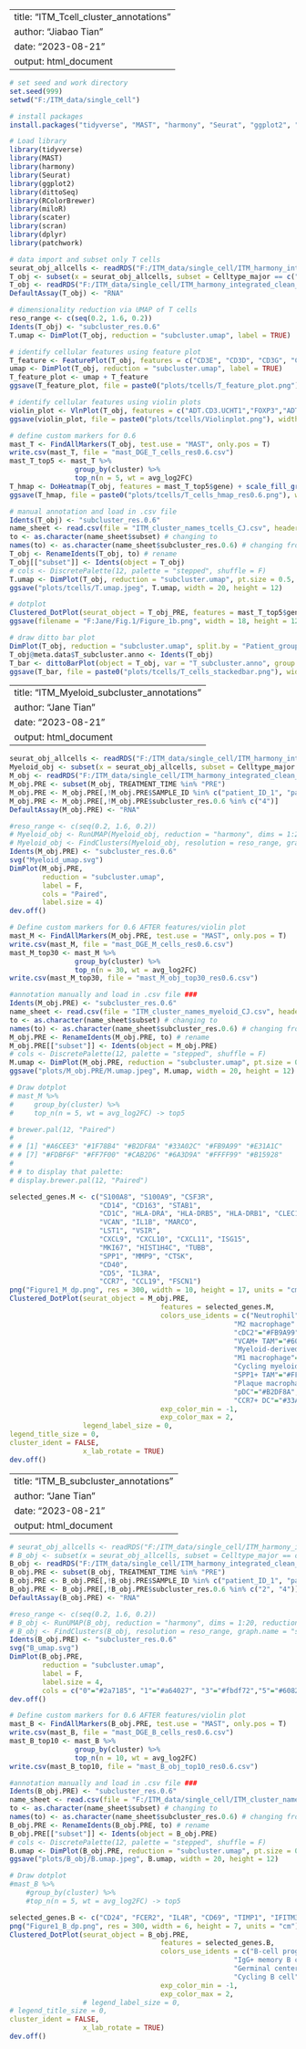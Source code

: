 
---
title: "ITM_Tcell_cluster_annotations"
author: "Jiabao Tian"
date: "2023-08-21"
output: html_document
---

```r
# set seed and work directory
set.seed(999)
setwd("F:/ITM_data/single_cell")
```

```r
# install packages
install.packages("tidyverse", "MAST", "harmony", "Seurat", "ggplot2", "dittoSeq", "RColorBrewer", "miloR", "scater", "scran", "dplyr", "patchwork")
```

```r
# Load library
library(tidyverse)
library(MAST)
library(harmony)
library(Seurat) 
library(ggplot2) 
library(dittoSeq) 
library(RColorBrewer)
library(miloR)
library(scater)
library(scran)
library(dplyr)
library(patchwork)
```

```r
# data import and subset only T cells
seurat_obj_allcells <- readRDS("F:/ITM_data/single_cell/ITM_harmony_integrated_clean_099_001_anno_V2.rds")
T_obj <- subset(x = seurat_obj_allcells, subset = Celltype_major == c("Tcell"))
T_obj <- readRDS("F:/ITM_data/single_cell/ITM_harmony_integrated_clean_Tcells_V2.rds")
DefaultAssay(T_obj) <- "RNA"
```

```r
# dimensionality reduction via UMAP of T cells
reso_range <- c(seq(0.2, 1.6, 0.2))
Idents(T_obj) <- "subcluster_res.0.6"
T.umap <- DimPlot(T_obj, reduction = "subcluster.umap", label = TRUE)
```

```r
# identify cellular features using feature plot
T_feature <- FeaturePlot(T_obj, features = c("CD3E", "CD3D", "CD3G", "CD4", "ADT.CD4.RPA.T4", "CD8A", "ADT.CD8"), pt.size = 0.5)
umap <- DimPlot(T_obj, reduction = "subcluster.umap", label = TRUE)
T_feature_plot <- umap + T_feature
ggsave(T_feature_plot, file = paste0("plots/tcells/T_feature_plot.png"), width = 30, height = 16)
```

```r
# identify cellular features using violin plots
violin_plot <- VlnPlot(T_obj, features = c("ADT.CD3.UCHT1","FOXP3","ADT.CD25","ADT.CD8","CD8A","ADT.CD4.RPA.T4","CD4","IFNG","CXCL13","PDCD1","ADT.CD45RO","ADT.CX3CR1","ADT.CD39","ADT.CD279","CTLA4","HAVCR2","XCL1","GZMB","TRBC1","TRDC","TRGC1","TRAC","ADT.TCR.AB","ADT.TCR.Va7.2","ADT.HLA.DR","ADT.GPR56","ADT.CD103","ADT.LOX.1"),pt.size = 0, group.by = "subcluster_res.0.6")
ggsave(violin_plot, file = paste0("plots/tcells/Violinplot.png"), width = 14, height = 20)
```

```r
# define custom markers for 0.6
mast_T <- FindAllMarkers(T_obj, test.use = "MAST", only.pos = T)
write.csv(mast_T, file = "mast_DGE_T_cells_res0.6.csv")
mast_T_top5 <- mast_T %>%
                group_by(cluster) %>%
                top_n(n = 5, wt = avg_log2FC)
T_hmap <- DoHeatmap(T_obj, features = mast_T_top5$gene) + scale_fill_gradient2(low = rev(c('#045c44','#023824','#07291c')), mid = "#93c9b5", high = rev(c('#d19d3d','#e8c868','#f2e8b6')), midpoint = 0, guide = "colourbar") + theme(text = element_text(size = 12), legend.text = element_text(size = 15))
ggsave(T_hmap, file = paste0("plots/tcells/T_cells_hmap_res0.6.png"), width = 12, height = 10)
```

```r
# manual annotation and load in .csv file
Idents(T_obj) <- "subcluster_res.0.6"
name_sheet <- read.csv(file = "ITM_cluster_names_tcells_CJ.csv", header = T, sep = ",", row.names = 1)
to <- as.character(name_sheet$subset) # changing to
names(to) <- as.character(name_sheet$subcluster_res.0.6) # changing from
T_obj <- RenameIdents(T_obj, to) # rename
T_obj[["subset"]] <- Idents(object = T_obj)
# cols <- DiscretePalette(12, palette = "stepped", shuffle = F)
T.umap <- DimPlot(T_obj, reduction = "subcluster.umap", pt.size = 0.5, cols = "Paired", label = F, label.size = 7) + theme(legend.text = element_text(size = 20), axis.title = element_text(size = 25), axis.text = element_text(size = 25))
ggsave("plots/tcells/T.umap.jpeg", T.umap, width = 20, height = 12)
```

```r
# dotplot
Clustered_DotPlot(seurat_object = T_obj_PRE, features = mast_T_top5$gene, colors_use_exp = BlueAndRed(), exp_color_min = -2, exp_color_max = 2)
ggsave(filename = "F:Jane/Fig.1/Figure_1b.png", width = 18, height = 12)
```

```r
# draw ditto bar plot
DimPlot(T_obj, reduction = "subcluster.umap", split.by = "Patient_group_name")
T_obj@meta.data$T_subcluster.anno <- Idents(T_obj)
T_bar <- dittoBarPlot(object = T_obj, var = "T_subcluster.anno", group.by = "SAMPLE_ID", scale = "percent", split.ncol = 2, main="T_subclusters")
ggsave(T_bar, file = paste0("plots/tcells/T_cells_stackedbar.png"), width = 13, height = 10)
```

---
title: "ITM_Myeloid_subcluster_annotations"
author: "Jane Tian"
date: "2023-08-21"
output: html_document
---

```r
seurat_obj_allcells <- readRDS("F:/ITM_data/single_cell/ITM_harmony_integrated_clean_099_001_anno_V2.rds")
Myeloid_obj <- subset(x = seurat_obj_allcells, subset = Celltype_major == c("Myeloid"))
M_obj <- readRDS("F:/ITM_data/single_cell/ITM_harmony_integrated_clean_Mcells.rds")
M_obj.PRE <- subset(M_obj, TREATMENT_TIME %in% "PRE")
M_obj.PRE <- M_obj.PRE[,!M_obj.PRE$SAMPLE_ID %in% c("patient_ID_1", "patient_ID_2")]
M_obj.PRE <- M_obj.PRE[,!M_obj.PRE$subcluster_res.0.6 %in% c("4")]
DefaultAssay(M_obj.PRE) <- "RNA"

```

```r
#reso_range <- c(seq(0.2, 1.6, 0.2))
# Myeloid_obj <- RunUMAP(Myeloid_obj, reduction = "harmony", dims = 1:20, reduction.name = "subcluster.umap", reduction.key = "harmonyUMAP_")
# Myeloid_obj <- FindClusters(Myeloid_obj, resolution = reso_range, graph.name = "subcluster")
Idents(M_obj.PRE) <- "subcluster_res.0.6"
svg("Myeloid_umap.svg")
DimPlot(M_obj.PRE, 
        reduction = "subcluster.umap", 
        label = F, 
        cols = "Paired",
        label.size = 4)
dev.off()
```

```r
# Define custom markers for 0.6 AFTER features/violin plot
mast_M <- FindAllMarkers(M_obj.PRE, test.use = "MAST", only.pos = T)
write.csv(mast_M, file = "mast_DGE_M_cells_res0.6.csv")
mast_M_top30 <- mast_M %>%
                group_by(cluster) %>%
                top_n(n = 30, wt = avg_log2FC)
write.csv(mast_M_top30, file = "mast_M_obj_top30_res0.6.csv")
```

```r
#annotation manually and load in .csv file ###
Idents(M_obj.PRE) <- "subcluster_res.0.6"
name_sheet <- read.csv(file = "ITM_cluster_names_myeloid_CJ.csv", header = T, sep = ",", row.names = 1)
to <- as.character(name_sheet$subset) # changing to
names(to) <- as.character(name_sheet$subcluster_res.0.6) # changing from
M_obj.PRE <- RenameIdents(M_obj.PRE, to) # rename
M_obj.PRE[["subset"]] <- Idents(object = M_obj.PRE)
# cols <- DiscretePalette(12, palette = "stepped", shuffle = F)
M.umap <- DimPlot(M_obj.PRE, reduction = "subcluster.umap", pt.size = 0.5, cols = "Paired", label = F, label.size = 7) + theme(legend.text = element_text(size = 20), axis.title = element_text(size = 25), axis.text = element_text(size = 25))
ggsave("plots/M_obj.PRE/M.umap.jpeg", M.umap, width = 20, height = 12)
```
```r
# Draw dotplot
# mast_M %>%
#     group_by(cluster) %>%
#     top_n(n = 5, wt = avg_log2FC) -> top5

# brewer.pal(12, "Paired")
# 
# # [1] "#A6CEE3" "#1F78B4" "#B2DF8A" "#33A02C" "#FB9A99" "#E31A1C"
# # [7] "#FDBF6F" "#FF7F00" "#CAB2D6" "#6A3D9A" "#FFFF99" "#B15928"
# 
# # to display that palette:
# display.brewer.pal(12, "Paired")

selected_genes.M <- c("S100A8", "S100A9", "CSF3R",
                      "CD14", "CD163", "STAB1",
                      "CD1C", "HLA-DRA", "HLA-DRB5", "HLA-DRB1", "CLEC10A",
                      "VCAN", "IL1B", "MARCO",
                      "LST1", "VSIR",
                      "CXCL9", "CXCL10", "CXCL11", "ISG15", 
                      "MKI67", "HIST1H4C", "TUBB",
                      "SPP1", "MMP9", "CTSK",
                      "CD40", 
                      "CD5", "IL3RA",
                      "CCR7", "CCL19", "FSCN1")
png("Figure1_M_dp.png", res = 300, width = 10, height = 17, units = "cm")
Clustered_DotPlot(seurat_object = M_obj.PRE, 
                                     features = selected_genes.M, 
                                     colors_use_idents = c("Neutrophil"= "#A6CEE3",
                                                       "M2 macrophage" = "#1F78B4", 
                                                       "cDC2"="#FB9A99",
                                                       "VCAM+ TAM"="#60824f",
                                                       "Myeloid-derived leukocyte"="#FF7F00", 
                                                       "M1 macrophage"="#CAB2D6",
                                                       "Cycling myeloid progenitor cell"="#6A3D9A", 
                                                       "SPP1+ TAM"="#FFFF99",
                                                       "Plaque macrophage"="#B15928", 
                                                       "pDC"="#B2DF8A",
                                                       "CCR7+ DC"="#33A02C"),
                                     exp_color_min = -1, 
                                     exp_color_max = 2,
                  legend_label_size = 0,
legend_title_size = 0, 
cluster_ident = FALSE, 
                  x_lab_rotate = TRUE)
dev.off()
```

---
title: "ITM_B_subcluster_annotations"
author: "Jane Tian"
date: "2023-08-21"
output: html_document
---

```r
# seurat_obj_allcells <- readRDS("F:/ITM_data/single_cell/ITM_harmony_integrated_clean_099_001_anno_V2.rds")
# B_obj <- subset(x = seurat_obj_allcells, subset = Celltype_major == c("Myeloid"))
B_obj <- readRDS("F:/ITM_data/single_cell/ITM_harmony_integrated_clean_Bcells.rds")
B_obj.PRE <- subset(B_obj, TREATMENT_TIME %in% "PRE")
B_obj.PRE <- B_obj.PRE[,!B_obj.PRE$SAMPLE_ID %in% c("patient_ID_1", "patient_ID_2")]
B_obj.PRE <- B_obj.PRE[,!B_obj.PRE$subcluster_res.0.6 %in% c("2", "4")]
DefaultAssay(B_obj.PRE) <- "RNA"
```

```r
#reso_range <- c(seq(0.2, 1.6, 0.2))
# B_obj <- RunUMAP(B_obj, reduction = "harmony", dims = 1:20, reduction.name = "subcluster.umap", reduction.key = "harmonyUMAP_")
# B_obj <- FindClusters(B_obj, resolution = reso_range, graph.name = "subcluster")
Idents(B_obj.PRE) <- "subcluster_res.0.6"
svg("B_umap.svg")
DimPlot(B_obj.PRE, 
        reduction = "subcluster.umap", 
        label = F, 
        label.size = 4,
        cols = c("0"="#2a7185", "1"="#a64027", "3"="#fbdf72","5"="#60824f"))
dev.off()
```

```r
# Define custom markers for 0.6 AFTER features/violin plot
mast_B <- FindAllMarkers(B_obj.PRE, test.use = "MAST", only.pos = T)
write.csv(mast_B, file = "mast_DGE_B_cells_res0.6.csv")
mast_B_top10 <- mast_B %>%
                group_by(cluster) %>%
                top_n(n = 10, wt = avg_log2FC)
write.csv(mast_B_top10, file = "mast_B_obj_top10_res0.6.csv")
```

```r
#annotation manually and load in .csv file ###
Idents(B_obj.PRE) <- "subcluster_res.0.6"
name_sheet <- read.csv(file = "F:/ITM_data/single_cell/ITM_cluster_names_Bcells_CJ.csv", header = T, sep = ",", row.names = 1)
to <- as.character(name_sheet$subset) # changing to
names(to) <- as.character(name_sheet$subcluster_res.0.6) # changing from
B_obj.PRE <- RenameIdents(B_obj.PRE, to) # rename
B_obj.PRE[["subset"]] <- Idents(object = B_obj.PRE)
# cols <- DiscretePalette(12, palette = "stepped", shuffle = F)
B.umap <- DimPlot(B_obj.PRE, reduction = "subcluster.umap", pt.size = 0.5, cols = "Set1", label = F, label.size = 7) + theme(legend.text = element_text(size = 20), axis.title = element_text(size = 25), axis.text = element_text(size = 25))
ggsave("plots/B_obj/B.umap.jpeg", B.umap, width = 20, height = 12)
```

```r
# Draw dotplot
#mast_B %>%
    #group_by(cluster) %>%
    #top_n(n = 5, wt = avg_log2FC) -> top5

selected_genes.B <- c("CD24", "FCER2", "IL4R", "CD69", "TIMP1", "IFITM3", "HIST1H4C", "TUBB", "HMGN2")
png("Figure1_B_dp.png", res = 300, width = 6, height = 7, units = "cm")
Clustered_DotPlot(seurat_object = B_obj.PRE, 
                                     features = selected_genes.B, 
                                     colors_use_idents = c("B-cell progenitor"= "#2a7185",
                                                       "IgG+ memory B cell" = "#a64027", 
                                                       "Germinal center B cell"="#fbdf72",
                                                       "Cycling B cell"="#60824f"),
                                     exp_color_min = -1, 
                                     exp_color_max = 2, 
                  # legend_label_size = 0,
# legend_title_size = 0, 
cluster_ident = FALSE, 
                  x_lab_rotate = TRUE)
dev.off()
```


